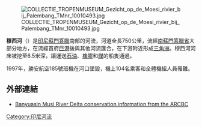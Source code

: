 [[File:COLLECTIE_TROPENMUSEUM_Gezicht_op_de_Moesi_rivier_bij_Palembang_TMnr_10010493.jpg|thumb]]

'''穆西河'''（{{lang-id|Sungai Musi}}）是[[印尼|印尼]][[蘇門答臘|蘇門答臘]]南部的河流，河道全長750公里，流經[[南蘇門答臘省|南蘇門答臘省]]大部分地方，在流經首府[[巨港|巨港]]後與其他河流匯合，在下游附近形成[[三角洲|三角洲]]。穆西河河床被挖至6.5米深，讓運送[[石油|石油]]、[[橡膠|橡膠]]和[[煤|煤]]的船隻通過。

1997年，勝安航空185號班機在河口墜毀，機上104名乘客和全體機組人員罹難。

==外部連結==
*[https://web.archive.org/web/20060104074815/http://www.arcbc.org.ph/wetlands/indonesia/idn_banyuasinmusi.htm Banyuasin Musi River Delta conservation information from the ARCBC]

[[Category:印尼河流|Category:印尼河流]]

{{Indonesia-stub}}